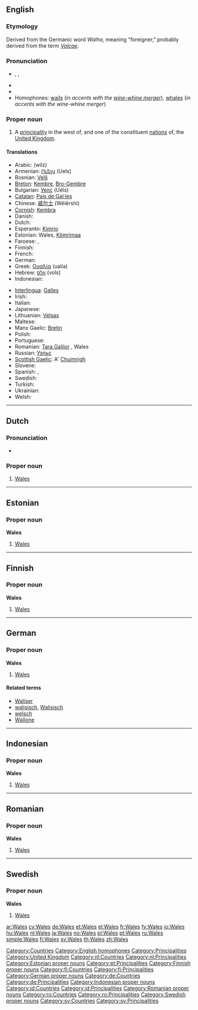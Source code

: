 {{also|wales}}
==English==
===Etymology===
Derived from the Germanic word ''Walha'', meaning "foreigner," probably derived from the term ''[[Volcae]]''.

===Pronunciation===
* {{a|UK|US}} {{enPR|wālz}}, {{IPA|/weɪlz/}}, {{SAMPA|/weIlz/}}
* {{audio|en-us-Wales.ogg|Audio (US)}}
* {{rhymes|eɪlz}}
* Homophones: [[wail]]s (''in accents with the [[wine-whine merger]]''), [[whale]]s (''in accents with the wine-whine merger'')

===Proper noun===
{{en-proper noun}}

# A [[principality]] in the west of, and one of the constituent [[nation]]s of, the [[United Kingdom]].

====Translations====
{{trans-top|a constituent nation of the UK}}
* Arabic: {{Arab|[[ويلز]]}} (wilz) {{f}}
* Armenian: [[Ուելս]] (Uels)
* Bosnian: [[Velš]] {{m}}
* [[Breton]]: [[Kembre]], [[Bro-Gembre]]
* Bulgarian: [[Уелс]] (Uéls)
* [[Catalan]]: [[País de Gal·les]] {{m}}
* Chinese: [[威尔士]] (Wēiěrshì)
* [[Cornish]]: [[Kembra]]
* Danish: {{t-|da|Wales}}
* Dutch: {{t+|nl|Wales|n}}
* Esperanto: [[Kimrio]]
* Estonian: Wales, [[Kõmrimaa]]
* Faroese: {{t-|fo|Wales|xs=Faroese}}, {{t-|fo|Kymru|xs=Faroese}}
* Finnish: {{t+|fi|Wales}}
* French: {{t+|fr|Pays de Galles|m}}
* German: {{t+|de|Wales|n}}
* Greek: [[Ουαλία]] (ualía) {{f}}
* Hebrew: [[וולס]] (vols)
* Indonesian: {{t-|id|Wales|xs=Indonesian}}
{{trans-mid}}
* [[Interlingua]]: [[Galles]]
* Irish: {{t|ga|Breatain Bheag|f|alt=an Bhreatain Bheag|xs=Irish}}
* Italian: {{t+|it|Galles}}
* Japanese: {{t+|ja|ウェールズ|tr=Wēruzu|sc=Jpan}}
* Lithuanian: [[Velsas]] {{m}}
* Maltese: {{t-|mt|Wales|xs=Maltese}}
* Manx Gaelic: [[Bretin]]
* Polish: {{t+|pl|Walia|f}}
* Portuguese: {{t+|pt|País de Gales|m}}
* Romanian: [[Ţara Galilor]] {{f}}, Wales {{n}}
* Russian: [[Уэльс]] {{IPAchar|(Uɛ́l’s)}} {{m}}
* [[Scottish Gaelic]]: A' [[Cuimrigh|Chuimrigh]] {{f}}
* Slovene: {{t-|sl|Wales|m}}
* Spanish: {{t+|es|Gales}}, {{t-|es|País de Gales|m}}
* Swedish: {{t+|sv|Wales}}
* Turkish: {{t+|tr|Galler}}
* Ukrainian: {{t|uk|Уельс|m|tr=Uel’s|sc=Cyrl|xs=Ukrainian}}
* Welsh: {{t+|cy|Cymru|f|xs=Welsh}}
{{trans-bottom}}

[[Category:Countries]]
[[Category:English homophones]]
[[Category:Principalities]]
[[Category:United Kingdom]]

----

==Dutch==

===Pronunciation===
* {{IPA|lang=nl|/ʋeːls/}}

===Proper noun===
{{infl|nl|proper noun|g=n}}

# [[#English|Wales]]

[[Category:nl:Countries]]
[[Category:nl:Principalities]]

----

==Estonian==

===Proper noun===
'''Wales'''

# [[#English|Wales]] {{et-country}}

[[Category:Estonian proper nouns]]
[[Category:et:Principalities]]

----

==Finnish==

===Proper noun===
'''Wales'''

# [[#English|Wales]]

[[Category:Finnish proper nouns]]
[[Category:fi:Countries]]
[[Category:fi:Principalities]]

----

==German==

===Proper noun===
'''Wales''' {{n}}

# [[#English|Wales]]

====Related terms====
* [[Waliser]]
* [[walisisch]], [[Walisisch]]
* [[welsch]]
* [[Wallone]]

[[Category:German proper nouns]]
[[Category:de:Countries]]
[[Category:de:Principalities]]

----

==Indonesian==

===Proper noun===
'''Wales'''

# [[#English|Wales]]

[[Category:Indonesian proper nouns]]
[[Category:id:Countries]]
[[Category:id:Principalities]]

----

==Romanian==

===Proper noun===
'''Wales'''

# [[#English|Wales]]

[[Category:Romanian proper nouns]]
[[Category:ro:Countries]]
[[Category:ro:Principalities]]

----

==Swedish==

===Proper noun===
'''Wales'''

# [[#English|Wales]]

[[Category:Swedish proper nouns]]
[[Category:sv:Countries]]
[[Category:sv:Principalities]]

[[ar:Wales]]
[[cy:Wales]]
[[de:Wales]]
[[et:Wales]]
[[el:Wales]]
[[fr:Wales]]
[[fy:Wales]]
[[io:Wales]]
[[hu:Wales]]
[[nl:Wales]]
[[ja:Wales]]
[[no:Wales]]
[[pl:Wales]]
[[pt:Wales]]
[[ru:Wales]]
[[simple:Wales]]
[[fi:Wales]]
[[sv:Wales]]
[[th:Wales]]
[[zh:Wales]]